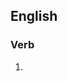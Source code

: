 ==English==

===Verb===
{{head|en|present participle}}

# {{present participle of|renovate|lang=en|nocat=1}}